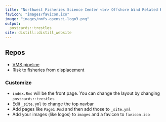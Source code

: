 ```yaml
---
title: "Northwest Fisheries Science Center <br> Offshore Wind Related Repos"
favicon: "images/favicon.ico"
image: "images/nmfs-opensci-logo3.png"
output:
  postcards::trestles
site: distill::distill_website
---
```


## Repos

* [VMS pipeline](https://github.com/noaa-nwfsc/VMS-pipeline)
* Risk to fisheries from displacement


### Customize

* `index.Rmd` will be the front page. You can change the layout by changing `postcards::trestles`
* Edit `_site.yml` to change the top navbar
* Add pages like `Page1.Rmd` and then add those to `_site.yml`
* Add your images (like logos) to `images` and a favicon to `favicon.ico`




